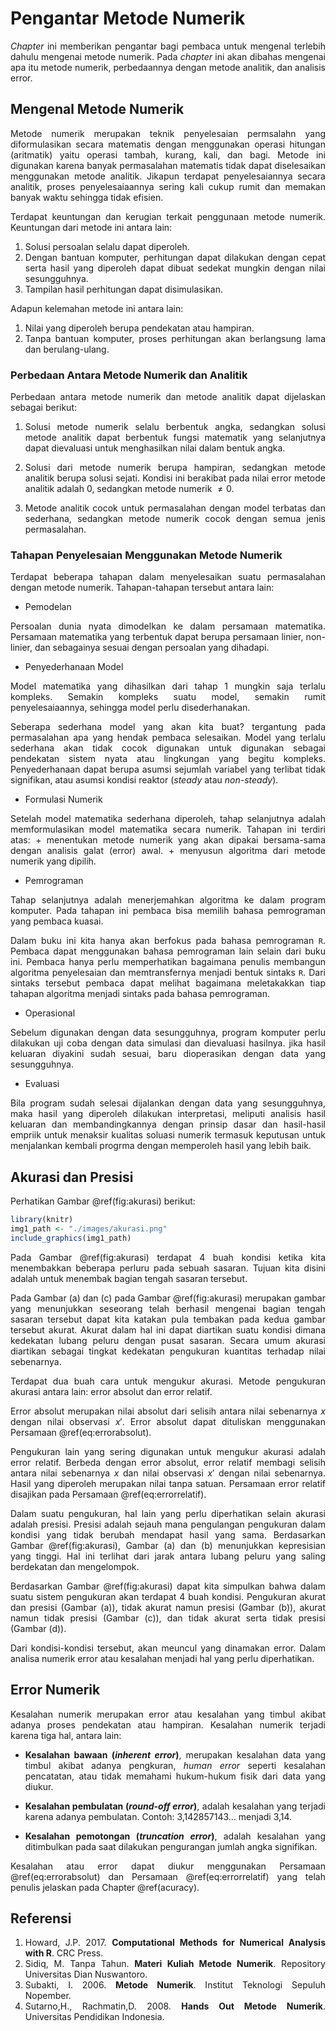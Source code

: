<style>
body{
text-align: justify}
</style>

# Pengantar Metode Numerik {#numericmethod}

*Chapter* ini memberikan pengantar bagi pembaca untuk mengenal terlebih dahulu mengenai metode numerik. Pada *chapter* ini akan dibahas mengenai apa itu metode numerik, perbedaannya dengan metode analitik, dan analisis error.

## Mengenal Metode Numerik {#numericmethodintro}

Metode numerik merupakan teknik penyelesaian permsalahn yang diformulasikan secara matematis dengan menggunakan operasi hitungan (aritmatik) yaitu operasi tambah, kurang, kali, dan bagi. Metode ini digunakan karena banyak permasalahan matematis tidak dapat diselesaikan menggunakan metode analitik. Jikapun terdapat penyelesaiannya secara analitik, proses penyelesaiaannya sering kali cukup rumit dan memakan banyak waktu sehingga tidak efisien.

Terdapat keuntungan dan kerugian terkait penggunaan metode numerik. Keuntungan dari metode ini antara lain:

1. Solusi persoalan selalu dapat diperoleh.
2. Dengan bantuan komputer, perhitungan dapat dilakukan dengan cepat serta hasil yang diperoleh dapat dibuat sedekat mungkin dengan nilai sesungguhnya.
3. Tampilan hasil perhitungan dapat disimulasikan.

Adapun kelemahan metode ini antara lain:

1. Nilai yang diperoleh berupa pendekatan atau hampiran.
2. Tanpa bantuan komputer, proses perhitungan akan berlangsung lama dan berulang-ulang.


### Perbedaan Antara Metode Numerik dan Analitik {#diffanalitycnumeric}

Perbedaan antara metode numerik dan metode analitik dapat dijelaskan sebagai berikut:

1. Solusi metode numerik selalu berbentuk angka, sedangkan solusi metode analitik dapat berbentuk fungsi matematik yang selanjutnya dapat dievaluasi untuk menghasilkan nilai dalam bentuk angka.

2. Solusi dari metode numerik berupa hampiran, sedangkan metode analitik berupa solusi sejati. Kondisi ini berakibat pada nilai error metode analitik adalah 0, sedangkan metode numerik $\neq 0$.

3. Metode analitik cocok untuk permasalahan dengan model terbatas dan sederhana, sedangkan metode numerik cocok dengan semua jenis permasalahan.

### Tahapan Penyelesaian Menggunakan Metode Numerik

Terdapat beberapa tahapan dalam menyelesaikan suatu permasalahan dengan metode numerik. Tahapan-tahapan tersebut antara lain:

* Pemodelan

Persoalan dunia nyata dimodelkan ke dalam persamaan matematika. Persamaan matematika yang terbentuk dapat berupa persamaan linier, non-linier, dan sebagainya sesuai dengan persoalan yang dihadapi.

* Penyederhanaan Model

Model matematika yang dihasilkan dari tahap 1 mungkin saja terlalu kompleks. Semakin kompleks suatu model, semakin rumit penyelesaiaannya, sehingga model perlu disederhanakan.

Seberapa sederhana model yang akan kita buat? tergantung pada permasalahan apa yang hendak pembaca selesaikan. Model yang terlalu sederhana akan tidak cocok digunakan untuk digunakan sebagai pendekatan sistem nyata atau lingkungan yang begitu kompleks. Penyederhanaan dapat berupa asumsi sejumlah variabel yang terlibat tidak signifikan, atau asumsi kondisi reaktor (*steady* atau *non-steady*).

* Formulasi Numerik

Setelah model matematika sederhana diperoleh, tahap selanjutnya adalah memformulasikan model matematika secara numerik. Tahapan ini terdiri atas:
    + menentukan metode numerik yang akan dipakai bersama-sama dengan analisis galat (error) awal.
    + menyusun algoritma dari metode numerik yang dipilih.

* Pemrograman

Tahap selanjutnya adalah menerjemahkan algoritma ke dalam program komputer. Pada tahapan ini pembaca bisa memilih bahasa pemrograman yang pembaca kuasai. 

Dalam buku ini kita hanya akan berfokus pada bahasa pemrograman `R`. Pembaca dapat menggunakan bahasa pemrograman lain selain dari buku ini. Pembaca hanya perlu memperhatikan bagaimana penulis membangun algoritma penyelesaian dan memtransfernya menjadi bentuk sintaks `R`. Dari sintaks tersebut pembaca dapat melihat bagaimana meletakakkan tiap tahapan algoritma menjadi sintaks pada bahasa pemrograman.

* Operasional

Sebelum digunakan dengan data sesungguhnya, program komputer perlu dilakukan uji coba dengan data simulasi dan dievaluasi hasilnya. jika hasil keluaran diyakini sudah sesuai, baru dioperasikan dengan data yang sesungguhnya.

* Evaluasi

Bila program sudah selesai dijalankan dengan data yang sesungguhnya, maka hasil yang diperoleh dilakukan interpretasi, meliputi analisis hasil keluaran dan membandingkannya dengan prinsip dasar dan hasil-hasil empriik untuk menaksir kualitas soluasi numerik termasuk keputusan untuk menjalankan kembali progrma dengan memperoleh hasil yang lebih baik.

## Akurasi dan Presisi {#acuracy}

Perhatikan Gambar \@ref(fig:akurasi) berikut:

```r
library(knitr)
img1_path <- "./images/akurasi.png"
include_graphics(img1_path)

```

Pada Gambar \@ref(fig:akurasi) terdapat 4 buah kondisi ketika kita menembakkan beberapa perluru pada sebuah sasaran. Tujuan kita disini adalah untuk menembak bagian tengah sasaran tersebut.

Pada Gambar (a) dan (c) pada Gambar \@ref(fig:akurasi) merupakan gambar yang menunjukkan seseorang telah berhasil mengenai bagian tengah sasaran tersebut dapat kita katakan pula tembakan pada kedua gambar tersebut akurat. Akurat dalam hal ini dapat diartikan suatu kondisi dimana kedekatan lubang peluru dengan pusat sasaran. Secara umum akurasi diartikan sebagai tingkat kedekatan pengukuran kuantitas terhadap nilai sebenarnya.

Terdapat dua buah cara untuk mengukur akurasi. Metode pengukuran akurasi antara lain: error absolut dan error relatif.

Error absolut merupakan nilai absolut dari selisih antara nilai sebenarnya $x$ dengan nilai observasi $x'$. Error absolut dapat dituliskan menggunakan Persamaan \@ref(eq:errorabsolut).

\begin{equation}
   \epsilon_A=\left|x-x'\right|
  (\#eq:errorabsolut)
\end{equation} 

Pengukuran lain yang sering digunakan untuk mengukur akurasi adalah error relatif. Berbeda dengan error absolut, error relatif membagi selisih antara nilai sebenarnya $x$ dan nilai observasi $x'$ dengan nilai sebenarnya. Hasil yang diperoleh merupakan nilai tanpa satuan. Persamaan error relatif disajikan pada Persamaan \@ref(eq:errorrelatif).

\begin{equation}
   \epsilon_R=\left|\frac{x-x'}{x}\right|
  (\#eq:errorrelatif)
\end{equation}

Dalam suatu pengukuran, hal lain yang perlu diperhatikan selain akurasi adalah presisi. Presisi adalah sejauh mana pengulangan pengukuran dalam kondisi yang tidak berubah mendapat hasil yang sama. Berdasarkan Gambar \@ref(fig:akurasi), Gambar (a) dan (b) menunjukkan kepresisian yang tinggi. Hal ini terlihat dari jarak antara lubang peluru yang saling berdekatan dan mengelompok.

Berdasarkan Gambar \@ref(fig:akurasi) dapat kita simpulkan bahwa dalam suatu sistem pengukuran akan terdapat 4 buah kondisi. Pengukuran akurat dan presisi (Gambar (a)), tidak akurat namun presisi (Gambar (b)), akurat namun tidak presisi (Gambar (c)), dan tidak akurat serta tidak presisi (Gambar (d)).

Dari kondisi-kondisi tersebut, akan meuncul yang dinamakan error. Dalam analisa numerik error atau kesalahan menjadi hal yang perlu diperhatikan.

## Error Numerik {#numerror}

Kesalahan numerik merupakan error atau kesalahan yang timbul akibat adanya proses pendekatan atau hampiran. Kesalahan numerik terjadi karena tiga hal, antara lain:

- **Kesalahan bawaan (*inherent error*)**, merupakan kesalahan data yang timbul akibat adanya pengkuran, *human error* seperti kesalahan pencatatan, atau tidak memahami hukum-hukum fisik dari data yang diukur.

- **Kesalahan pembulatan (*round-off error*)**, adalah kesalahan yang terjadi karena adanya pembulatan. Contoh: 3,142857143... menjadi 3,14.

- **Kesalahan pemotongan (*truncation error*)**, adalah kesalahan yang ditimbulkan pada saat dilakukan pengurangan jumlah angka signifikan.

Kesalahan atau error dapat diukur menggunakan Persamaan \@ref(eq:errorabsolut) dan Persamaan \@ref(eq:errorrelatif) yang telah penulis jelaskan pada Chapter \@ref(acuracy).

## Referensi

1. Howard, J.P. 2017. **Computational Methods for Numerical Analysis with R**. CRC Press.
2. Sidiq, M. Tanpa Tahun. **Materi Kuliah Metode Numerik**. Repository Universitas Dian Nuswantoro.
3. Subakti, I. 2006. **Metode Numerik**. Institut Teknologi Sepuluh Nopember.
4. Sutarno,H., Rachmatin,D. 2008. **Hands Out Metode Numerik**. Universitas Pendidikan Indonesia.


